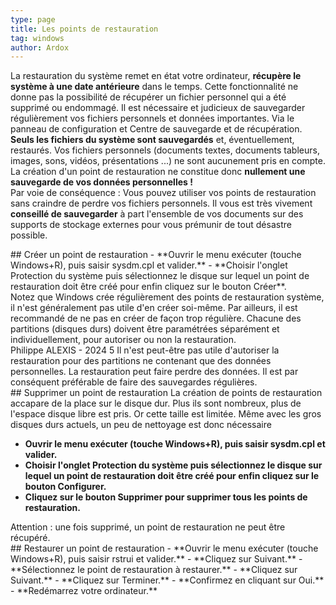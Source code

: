 ```yaml
---
type: page
title: Les points de restauration
tag: windows
author: Ardox
---
```


La restauration du système remet en état votre ordinateur, **récupère le système à une date antérieure**
dans le temps. Cette fonctionnalité ne donne pas la possibilité de récupérer un fichier personnel qui a été
supprimé ou endommagé. Il est nécessaire et judicieux de sauvegarder régulièrement vos fichiers
personnels et données importantes. Via le panneau de configuration et Centre de sauvegarde et de
récupération. **Seuls les fichiers du système sont sauvegardés** et, éventuellement, restaurés. Vos
fichiers personnels (documents textes, documents tableurs, images, sons, vidéos, présentations ...) ne
sont aucunement pris en compte. La création d'un point de restauration ne constitue donc **nullement une
sauvegarde de vos données personnelles !**
<br />
Par voie de conséquence : Vous pouvez utiliser vos points de restauration sans craindre de perdre vos
fichiers personnels. Il vous est très vivement **conseillé de sauvegarder** à part l'ensemble de vos
documents sur des supports de stockage externes pour vous prémunir de tout désastre possible.

<div className="seperator" />
## Créer un point de restauration
- **Ouvrir le menu exécuter (touche Windows+R), puis saisir sysdm.cpl et valider.**
- **Choisir l'onglet Protection du système puis sélectionnez le disque sur lequel un point de restauration
doit être créé pour enfin cliquez sur le bouton Créer**.

<div class="p-4 font-mono border-l-2 border-primary bg-mbg my-6">
Notez que Windows crée régulièrement des points de restauration système, il n'est généralement pas
utile d'en créer soi-même. Par ailleurs, il est recommandé de ne pas en créer de façon trop régulière.
Chacune des partitions (disques durs) doivent être paramétrées séparément et individuellement,
pour autoriser ou non la restauration.
</div>
Philippe ALEXIS - 2024 5
Il n'est peut-être pas utile d'autoriser la restauration pour des partitions ne contenant que des données
personnelles. La restauration peut faire perdre des données. Il est par conséquent préférable de faire des
sauvegardes régulières.

<div className="seperator" />
## Supprimer un point de restauration
La création de points de restauration accapare de la place sur le disque dur. Plus ils sont nombreux, plus
de l'espace disque libre est pris. Or cette taille est limitée. Même avec les gros disques durs actuels, un
peu de nettoyage est donc nécessaire

- **Ouvrir le menu exécuter (touche Windows+R), puis saisir sysdm.cpl et valider.**
- **Choisir l'onglet Protection du système puis sélectionnez le disque sur lequel un point de restauration
doit être créé pour enfin cliquez sur le bouton Configurer.**
- **Cliquez sur le bouton Supprimer pour supprimer tous les points de restauration.**
<div class="p-4 font-mono border-l-2 border-red bg-mbg my-6">
Attention : une fois supprimé, un point de restauration ne peut être récupéré.
</div>
<div className="seperator" />
## Restaurer un point de restauration
- **Ouvrir le menu exécuter (touche Windows+R), puis saisir rstrui et valider.**
- **Cliquez sur Suivant.**
- **Sélectionnez le point de restauration à restaurer.**
- **Cliquez sur Suivant.**
- **Cliquez sur Terminer.**
- **Confirmez en cliquant sur Oui.**
- **Redémarrez votre ordinateur.**